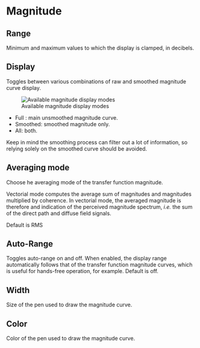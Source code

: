 # Magnitude

## Range
Minimum and maximum values to which the display is clamped, in decibels.

## Display
Toggles between various combinations of raw and smoothed magnitude curve display.

![Available magnitude display modes](https://media.githubusercontent.com/media/FLUX-SE/doc_images/main/Analyzer/TransferFunction/Magnitude.png)

* Full : main unsmoothed magnitude curve.
* Smoothed: smoothed magnitude only.
* All: both.

Keep in mind the smoothing process can filter out a lot of information, so relying solely on the smoothed curve should be avoided.

## Averaging mode
Choose he averaging mode of the transfer function magnitude.

Vectorial mode computes the average sum of magnitudes and magnitudes multiplied by coherence.
In vectorial mode, the averaged magnitude is therefore and indication of the perceived magnitude spectrum, <i>i.e.</i> the sum of the direct path and diffuse field signals.

Default is RMS

<!-- TODO: Complete the details -->

## Auto-Range
Toggles auto-range on and off.
When enabled, the display range automatically follows that of the transfer function magnitude curves, which is useful for hands-free operation, for example.
Default is off.

## Width
Size of the pen used to draw the magnitude curve.

## Color
Color of the pen used to draw the magnitude curve.
